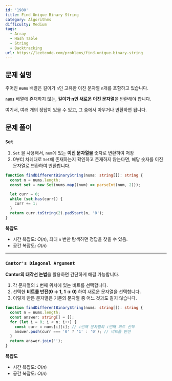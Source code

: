 ```yaml
---
id: '1980'
title: Find Unique Binary String
category: Algorithms
difficulty: Medium
tags:
  - Array
  - Hash Table
  - String
  - Backtracking
url: https://leetcode.com/problems/find-unique-binary-string
---
```


## 문제 설명

주어진 **`nums`** 배열은 길이가 `n`인 고유한 이진 문자열 `n`개를 포함하고 있습니다.

**`nums`** 배열에 존재하지 않는, **길이가 n인 새로운 이진 문자열**을 반환해야 합니다.

여기서, 여러 개의 정답이 있을 수 있고, 그 중에서 아무거나 반환하면 됩니다.

## 문제 풀이

### `Set`

1. `Set` 을 사용해서, `num`에 있는 **이진 문자열을** 숫자로 변환하여 저장
2. 0부터 차례대로 `Set`에 존재하는지 확인하고 존재하지 않는다면, 해당 숫자를 이진 문자열로 변환하여 반환합니다.

```typescript filename="solution.ts" copy
function findDifferentBinaryString(nums: string[]): string {
  const n = nums.length;
  const set = new Set(nums.map((num) => parseInt(num, 2)));

  let curr = 0;
  while (set.has(curr)) {
    curr += 1;
  }
  return curr.toString(2).padStart(n, '0');
}
```

**복잡도**

- 시간 복잡도: $O(n)$, 최대 `n` 번만 탐색하면 정답을 찾을 수 있음.
- 공간 복잡도: $O(n)$

---

### **`Cantor's Diagonal Argument`**

**Cantor의 대각선 논법**을 활용하면 간단하게 해결 가능합니다.

1. 각 문자열의 `i` 번째 위치에 있는 비트를 선택합니다.
2. 선택한 **비트를 반전(0 → 1, 1 → 0)** 하여 새로운 문자열을 선택합니다.
3. 이렇게 만든 문자열은 기존의 문자열 중 어느 것과도 같지 않습니다.

```typescript filename="solution.ts" copy
function findDifferentBinaryString(nums: string[]): string {
  const n = nums.length;
  const answer: string[] = [];
  for (let i = 0; i < n; i++) {
    const curr = nums[i][i]; // i번째 문자열의 i번째 비트 선택
    answer.push(curr === '0' ? '1' : '0'); // 비트를 반전
  }
  return answer.join('');
}
```

**복잡도**

- 시간 복잡도: $O(n)$
- 공간 복잡도: $O(n)$
